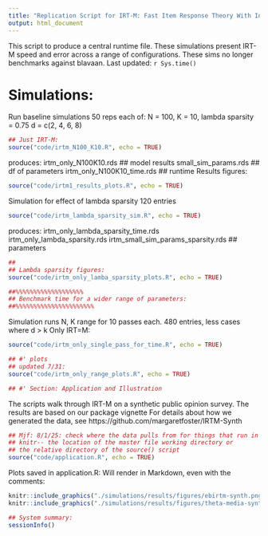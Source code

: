 ```yaml
---
title: "Replication Script for IRT-M: Fast Item Response Theory With Interpretable Latent Dimensions"
output: html_document
---
```

This script to produce a central runtime file. 
These simulations present IRT-M speed and error across
a range of configurations. 
These sims no longer benchmarks against blavaan.
Last updated: `r Sys.time()`


# Simulations:
Run baseline simulations
50 reps each of:
N = 100, K = 10, lambda sparsity = 0.75
d = c(2, 4, 6, 8)

````r
## Just IRT-M:
source("code/irtm_N100_K10.R", echo = TRUE)
````

produces: 
irtm_only_N100K10.rds ## model results
small_sim_params.rds ## df of parameters
irtm_only_N100K10_time.rds ## runtime
Results figures:

````r
source("code/irtm1_results_plots.R", echo = TRUE)
````

Simulation for effect of lambda sparsity
120 entries

````r
source("code/irtm_lambda_sparsity_sim.R", echo = TRUE)
````

produces:
irtm_only_lambda_sparsity_time.rds
irtm_only_lambda_sparsity.rds
irtm_small_sim_params_sparsity.rds ## parameters

````r
## 
## Lambda sparsity figures:
source("code/irtm_only_lamba_sparsity_plots.R", echo = TRUE)

##%%%%%%%%%%%%%%%%%%% 
## Benchmark time for a wider range of parameters:
##%%%%%%%%%%%%%%%%%%%%%%
````

Simulation
runs N, K range for 10 passes each.
480 entries, less cases where d > k
Only IRT=M:

````r
source("code/irtm_only_single_pass_for_time.R", echo = TRUE)

## #' plots
## updated 7/31:
source("code/irtm_only_range_plots.R", echo = TRUE)

## #' Section: Application and Illustration
````

The scripts walk through IRT-M on a synthetic public opinion survey.
The results are based on our package vignette
For details about how we generated the data, see https://github.com/margaretfoster/IRTM-Synth

````r
## Mjf: 8/1/25: check where the data pulls from for things that run in 
## knitr-- the location of the master file working directory or 
## the relative directory of the source() script 
source("code/application.R", echo = TRUE)
````

Plots saved in application.R:
Will render in Markdown, even with the comments:
```r
knitr::include_graphics("./simulations/results/figures/ebirtm-synth.png")
knitr::include_graphics("./simulations/results/figures/theta-media-synth.png")
```


````r
## System summary:
sessionInfo()
````

